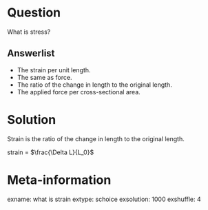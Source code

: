 Question
========
What is stress?

Answerlist
----------
* The strain per unit length.
* The same as force.
* The ratio of the change in length to the original length.
* The applied force per cross-sectional area.

Solution
========
Strain is the ratio of the change in length to the original length. 

strain = $\frac{\Delta L}{L_0}$

Meta-information
================
exname: what is strain
extype: schoice
exsolution: 1000
exshuffle: 4
